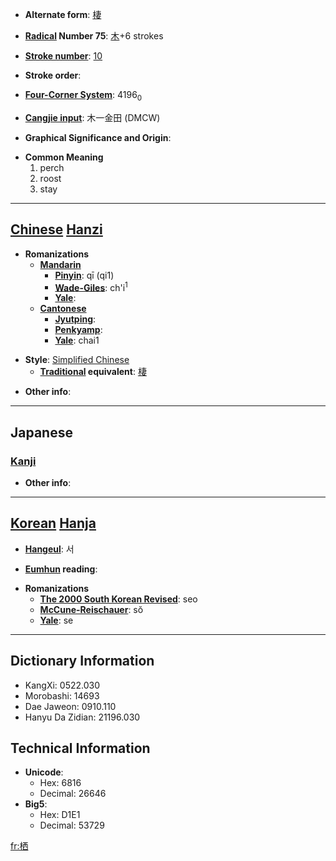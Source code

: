 * '''Alternate form''': [[棲]]

* '''[[Wiktionary:Chinese radical index| Radical]] Number 75''': [[Wiktionary:Chinese radical index 木|木]]+6 strokes

* '''[[Wiktionary:Chinese total strokes index|Stroke number]]''': [[Wiktionary:Chinese total strokes index 10|10]]

* '''Stroke order''': 

* '''[[Wiktionary:Chinese four corner index|Four-Corner System]]''': 4196<sub>0</sub>

* '''[[Wiktionary:Chinese Cangjie index|Cangjie input]]''': 木一金田 (DMCW)

* '''Graphical Significance and Origin''': 

* '''Common Meaning'''
*#perch
*# roost
*# stay


----

== [[Chinese]] [[Hanzi]] ==

* '''Romanizations'''
** '''[[Mandarin]]'''
*** '''[[Pinyin]]''': qī (qi1)
*** '''[[Wade-Giles]]''': ch'i<sup>1</sup>
*** '''[[Yale]]''': 
** '''[[Cantonese]]'''
*** '''[[Jyutping]]''':
*** '''[[Penkyamp]]''': 
*** '''[[Yale]]''': chai1

* '''Style''': [[Simplified Chinese]] 
** '''[[Traditional Chinese|Traditional]] equivalent''': [[棲]]

* '''Other info''': 

----

==Japanese==
===[[Kanji]]===
{{kanji|on readings=[[せい]] (sei)|kun readings=[[すむ]] (sumu)}}

* '''Other info''':  

----

== [[Korean]] [[Hanja]] ==

* '''[[Hangeul]]''': 서

* '''[[Eumhun]] reading''': 

* '''Romanizations'''
** '''[[The 2000 South Korean Revised Romanization|The 2000 South Korean Revised]]''': seo
** '''[[McCune-Reischauer]]''': sŏ
** '''[[Yale]]''': se

----

== Dictionary Information ==

* KangXi: 0522.030
* Morobashi: 14693
* Dae Jaweon: 0910.110
* Hanyu Da Zidian: 21196.030

== Technical Information ==

* '''Unicode''':
** Hex: 6816
** Decimal: 26646
* '''Big5''':
** Hex: D1E1
** Decimal: 53729

[[fr:栖]]